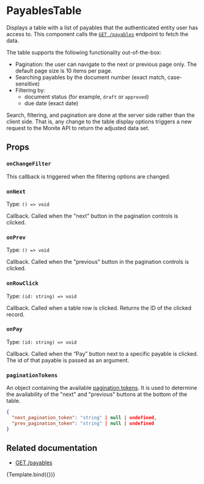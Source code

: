 
<Meta
  title="Payables/Payables — Table View"
  component={Table}
/>


# PayablesTable

Displays a table with a list of payables that the authenticated entity user has access to.
This component calls the [`GET /payables`](https://docs.monite.com/reference/get_payables_v1_payables_get) endpoint to fetch the data.

The table supports the following functionality out-of-the-box:
* Pagination: the user can navigate to the next or previous page only. The default page size is 10 items per page.
* Searching payables by the document number (exact match, case-sensitive)
* Filtering by:
	* document status (for example, `draft` or `approved`)
	* due date (exact date)

Search, filtering, and pagination are done at the server side rather than the client side.
That is, any change to the table display options triggers a new request to the Monite API to return the adjusted data set.

## Props

### `onChangeFilter`
This callback is triggered when the filtering options are changed.

### `onNext`
Type: `() => void`

Callback. Called when the "next" button in the pagination controls is clicked.

### `onPrev`
Type: `() => void`

Callback. Called when the "previous" button in the pagination controls is clicked.

### `onRowClick`
Type: `(id: string) => void`

Callback. Called when a table row is clicked. Returns the ID of the clicked record.

### `onPay`
Type: `(id: string) => void`

Callback. Called when the “Pay” button next to a specific payable is clicked. The id of that payable is passed as an argument.

### `paginationTokens`

An object containing the available [pagination tokens](https://docs.monite.com/reference/getting-started-with-monite-api#pagination-sorting-and-filtering).
It is used to determine the availability of the "next" and "previous" buttons at the bottom of the table.

```json
{
  "next_pagination_token": "string" | null | undefined,
  "prev_pagination_token": "string" | null | undefined
}
```

## Related documentation
* [GET /payables](https://docs.monite.com/reference/get_payables_v1_payables_get)


<Canvas>
  <Story
    name='Default'
    args={{
      onPay: action('onPay'),
      onRowClick: action('onRowClick'),
      onChangeFilter: action('onChangeFilter')
    }}
  >
    {Template.bind({})}
  </Story>
</Canvas>
